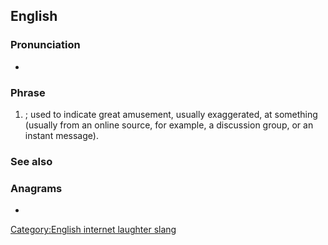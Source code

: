{{also|lmao}}
==English==

===Pronunciation===
* {{IPA|en|/ɛlˌɛmˌeɪˈoʊ/|/ləˈmaʊ/|/l̩ˈmaʊ/|/ˈɛlˌmaʊ/|/}}

===Phrase===
{{en-phrase}}

# {{lb|en|Internet slang}} {{initialism of|en|[[laughing]] my [[ass]] off|nodot=1}}; used to indicate great amusement, usually exaggerated, at something (usually from an online source, for example, a discussion group, or an instant message).

===See also===
{{col4|en
|LMDO
|LMFAO
|LMNO
|LMVO
|LOL
|roflcopter
|ROFL
|ROFLMAO
|ROFLOL
|ROTFLACGU
|ROTFLAHMS
|ROTFLBTC
|ROTFLGO
|ROTFLMAO
|ROTFLOL
|ROTFLSHIWMP
}}

===Anagrams===
* {{anagrams|en|a=almo|AMLO|Malo|loam|loma|malo|mola}}

[[Category:English internet laughter slang]]